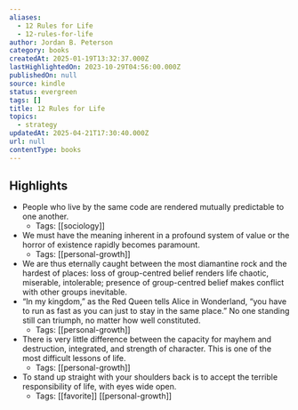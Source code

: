 ```yaml
---
aliases:
  - 12 Rules for Life
  - 12-rules-for-life
author: Jordan B. Peterson
category: books
createdAt: 2025-01-19T13:32:37.000Z
lastHighlightedOn: 2023-10-29T04:56:00.000Z
publishedOn: null
source: kindle
status: evergreen
tags: []
title: 12 Rules for Life
topics:
  - strategy
updatedAt: 2025-04-21T17:30:40.000Z
url: null
contentType: books
---
```

## Highlights

- People who live by the same code are rendered mutually predictable to one another.
  - Tags: [[sociology]]
- We must have the meaning inherent in a profound system of value or the horror of existence rapidly becomes paramount.
  - Tags: [[personal-growth]]
- We are thus eternally caught between the most diamantine rock and the hardest of places: loss of group-centred belief renders life chaotic, miserable, intolerable; presence of group-centred belief makes conflict with other groups inevitable.
- “In my kingdom,” as the Red Queen tells Alice in Wonderland, “you have to run as fast as you can just to stay in the same place.” No one standing still can triumph, no matter how well constituted.
  - Tags: [[personal-growth]]
- There is very little difference between the capacity for mayhem and destruction, integrated, and strength of character. This is one of the most difficult lessons of life.
  - Tags: [[personal-growth]]
- To stand up straight with your shoulders back is to accept the terrible responsibility of life, with eyes wide open.
  - Tags: [[favorite]] [[personal-growth]]
